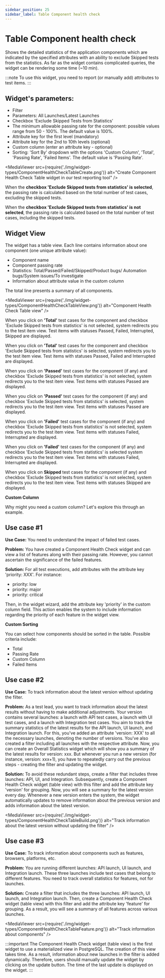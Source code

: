 ```yaml
---
sidebar_position: 25
sidebar_label: Table Component health check
---
```


# Table Component health check

Shows the detailed statistics of the application components which are indicated by the specified attributes with an ability to exclude Skipped tests from the statistics.
As far as the widget contains complicated queries, the widget can be rendering some time (~10 min).

:::note
To use this widget, you need to report (or manually add) attributes to test items.
:::

## Widget's parameters:

- Filter
- Parameters: All Launches/Latest Launches
- Checkbox 'Exclude Skipped Tests from Statistics'
- The minimum allowable passing rate for the component: possible values range from 50 - 100%. The default value is 100%.
- Attribute key for the first level (mandatory)
- Attribute key for the 2nd to 10th levels (optional)
- Custom column (enter an attribute key - optional)
- Sorting: 'Sort By' dropdown with the options 'Custom Column', 'Total', 'Passing Rate', 'Failed Items'. The default value is 'Passing Rate'.

<MediaViewer src={require('./img/widget-types/ComponentHealthCheckTableCreate.png')} alt="Create Component Health Check Table widget in our test reporting tool" />

When the **checkbox 'Exclude Skipped tests from statistics' is selected**, the passing rate is calculated based on the total number of test cases, excluding the skipped tests.

When the **checkbox 'Exclude Skipped tests from statistics' is not selected**, the passing rate is calculated based on the total number of test cases, including the skipped tests.

## Widget View

The widget has a table view. Each line contains information about one component (one unique attribute value):

- Component name
- Component passing rate
- Statistics: Total/Passed/Failed/Skipped/Product bugs/ Automation bugs/System issues/To investigate
- Information about attribute value in the custom column

The total line presents a summary of all components.

<MediaViewer src={require('./img/widget-types/ComponentHealthCheckTableView.png')} alt="Component Health Check Table view" />

When you click on **'Total'** test cases for the component and checkbox 'Exclude Skipped tests from statistics' is not selected, system redirects you to the test item view. Test items with statuses Passed, Failed, Interrupted, Skipped are displayed.

When you click on **'Total'** test cases for the component and checkbox 'Exclude Skipped tests from statistics' is selected, system redirects you to the test item view. Test items with statuses Passed, Failed and Interrupted are displayed.

When you click on **'Passed'** test cases for the component (if any) and checkbox 'Exclude Skipped tests from statistics' is not selected, system redirects you to the test item view. Test items with statuses Passed are displayed.

When you click on **'Passed'** test cases for the component (if any) and checkbox 'Exclude Skipped tests from statistics' is selected, system redirects you to the test item view. Test items with statuses Passed are displayed.

When you click on **'Failed'** test cases for the component (if any) and checkbox 'Exclude Skipped tests from statistics' is not selected, system redirects you to the test item view. Test items with statuses Failed, Interrupted are displayed.

When you click on **'Failed'** test cases for the component (if any) and checkbox 'Exclude Skipped tests from statistics' is selected system redirects you to the test item view. Test items with statuses Failed, Interrupted are displayed.

When you click on **Skipped** test cases for the component (if any) and checkbox 'Exclude Skipped tests from statistics' is not selected, system redirects you to the test item view. Test items with statuses Skipped are displayed.

**Custom Column**

Why might you need a custom column? Let's explore this through an example.

## Use case #1

**Use Case:** You need to understand the impact of failed test cases.

**Problem:** You have created a Component Health Check widget and can view a list of features along with their passing rate. However, you cannot ascertain the significance of the failed features.

**Solution:** For all test executions, add attributes with the attribute key 'priority: XXX'. For instance:

- priority: low
- priority: major
- priority: critical

Then, in the widget wizard, add the attribute key 'priority' in the custom column field. This action enables the system to include information regarding the priority of each feature in the widget view.

**Custom Sorting**

You can select how components should be sorted in the table. Possible criteria include:

- Total
- Passing Rate
- Custom Column
- Failed Items

## Use case #2

**Use Case:** To track information about the latest version without updating the filter.

**Problem:** As a test lead, you want to track information about the latest results without having to make additional adjustments. Your version contains several launches: a launch with API test cases, a launch with UI test cases, and a launch with Integration test cases. You aim to track the summary statistics of the latest results for the API launch, UI launch, and Integration launch. For this, you've added an attribute 'version: XXX' to all the necessary launches, denoting the number of versions. You've also created a filter including all launches with the respective attribute. Now, you can create an Overall Statistics widget which will show you a summary of the latest results for version: xxx. But whenever you run a new version (for instance, version: xxx+1), you have to repeatedly carry out the previous steps - creating the filter and updating the widget.

**Solution:** To avoid these redundant steps, create a filter that includes three launches: API, UI, and Integration. Subsequently, create a Component Health Check widget (table view) with this filter and add the attribute key 'version' for grouping. Now, you will see a summary for the latest version every day. Whenever a new version enters the system, the widget automatically updates to remove information about the previous version and adds information about the latest version.

<MediaViewer src={require('./img/widget-types/ComponentHealthCheckTableBuild.png')} alt="Track information about the latest version without updating the filter" />

## Use case #3

**Use Case:** To track information about components such as features, browsers, platforms, etc.

**Problem:** You are running different launches: API launch, UI launch, and Integration launch. These three launches include test cases that belong to different features. You need to track overall statistics for features, not for launches.

**Solution:** Create a filter that includes the three launches: API launch, UI launch, and Integration launch. Then, create a Component Health Check widget (table view) with this filter and add the attribute key 'feature' for grouping. As a result, you will see a summary of all features across various launches.

<MediaViewer src={require('./img/widget-types/ComponentHealthCheckTableFeature.png')} alt="Track information about components" />

<MediaViewer src="https://youtu.be/krGfJSrMGOA" alt="Component Health Check Table widget in our test report dashboard" type="video" />

:::important
The Component Health Check widget (table view) is the first widget to use a materialized view in PostgreSQL. The creation of this view takes time. As a result, information about new launches in the filter is added dynamically. Therefore, users should manually update the widget by clicking on the update button. The time of the last update is displayed on the widget.
:::

